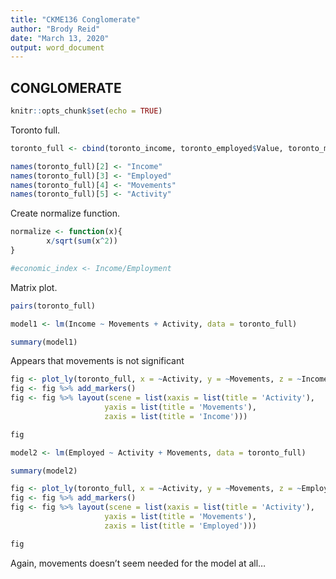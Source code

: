 ---
title: "CKME136 Conglomerate"
author: "Brody Reid"
date: "March 13, 2020"
output: word_document
---

## CONGLOMERATE

```{r setup, include=FALSE}
knitr::opts_chunk$set(echo = TRUE)
```

Toronto full.
```{r}
toronto_full <- cbind(toronto_income, toronto_employed$Value, toronto_movements$Value, toronto_activity$Value)
```
```{r}
names(toronto_full)[2] <- "Income"
names(toronto_full)[3] <- "Employed"
names(toronto_full)[4] <- "Movements"
names(toronto_full)[5] <- "Activity"
```

Create normalize function.
```{r}
normalize <- function(x){
        x/sqrt(sum(x^2))
}
```


```{r}
#economic_index <- Income/Employment
```

Matrix plot.
```{r}
pairs(toronto_full)
```

```{r}
model1 <- lm(Income ~ Movements + Activity, data = toronto_full)
```

```{r}
summary(model1)
```

Appears that movements is not significant
```{r}
fig <- plot_ly(toronto_full, x = ~Activity, y = ~Movements, z = ~Income)
fig <- fig %>% add_markers()
fig <- fig %>% layout(scene = list(xaxis = list(title = 'Activity'),
                     yaxis = list(title = 'Movements'),
                     zaxis = list(title = 'Income')))

fig
```

```{r}
model2 <- lm(Employed ~ Activity + Movements, data = toronto_full)
```
```{r}
summary(model2)
```

```{r}
fig <- plot_ly(toronto_full, x = ~Activity, y = ~Movements, z = ~Employed)
fig <- fig %>% add_markers()
fig <- fig %>% layout(scene = list(xaxis = list(title = 'Activity'),
                     yaxis = list(title = 'Movements'),
                     zaxis = list(title = 'Employed')))

fig
```

Again, movements doesn't seem needed for the model at all...